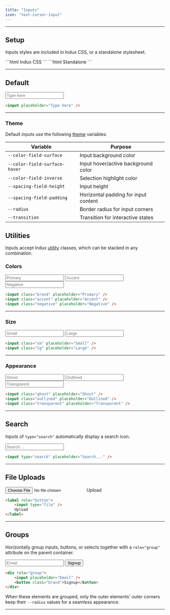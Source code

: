 ```yaml
---
title: "Inputs"
icon: "text-cursor-input"
---
```



---

## Setup

Inputs styles are included in Indux CSS, or a standalone stylesheet.

<CodeGroup>
```html Indux CSS
<head>
    <link rel="stylesheet" href="https://cdn.jsdelivr.net/npm/indux/dist/indux.css" />
</head>
```
```html Standalone
<head>
    <link rel="stylesheet" href="https://cdn.jsdelivr.net/npm/indux/dist/indux.theme.css" />
    <link rel="stylesheet" href="https://cdn.jsdelivr.net/npm/indux/dist/indux.input.css" />
</head>
```
</CodeGroup>

<StyleDisclosure />

---

## Default

<Frame>
    <input placeholder="Type here" />
</Frame>

```html
<input placeholder="Type here" />
```

---

### Theme

Default inputs use the following [theme](/styles/theme) variables:

| Variable                   | Purpose                                 |
|----------------------------|-----------------------------------------|
| `--color-field-surface`    | Input background color                  |
| `--color-field-surface-hover` | Input hover/active background color  |
| `--color-field-inverse`    | Selection highlight color               |
| `--spacing-field-height`   | Input height                            |
| `--spacing-field-padding`  | Horizontal padding for input content    |
| `--radius`                 | Border radius for input corners         |
| `--transition`             | Transition for interactive states  |

## Utilities

Inputs accept Indux [utility](/styles/utilities) classes, which can be stacked in any combination.

### Colors

<Frame>
    <input class="brand" placeholder="Primary" />
    <input class="accent" placeholder="Accent" />
    <input class="negative" placeholder="Negative" />
</Frame>

```html
<input class="brand" placeholder="Primary" />
<input class="accent" placeholder="Accent" />
<input class="negative" placeholder="Negative" />
```

---

### Size

<Frame>
    <input class="sm" placeholder="Small" />
    <input class="lg" placeholder="Large" />
</Frame>

```html
<input class="sm" placeholder="Small" />
<input class="lg" placeholder="Large" />
```

---

### Appearance

<Frame>
    <input class="ghost" placeholder="Ghost" />
    <input class="outlined" placeholder="Outlined" />
    <input class="transparent" placeholder="Transparent" />
</Frame>

```html
<input class="ghost" placeholder="Ghost" />
<input class="outlined" placeholder="Outlined" />
<input class="transparent" placeholder="Transparent" />
```

---

## Search

Inputs of `type="search"` automatically display a search icon.

<Frame>
    <input type="search" placeholder="Search..." />
</Frame>

```html
<input type="search" placeholder="Search..." />
```

---

## File Uploads

<Frame>
<label role="button">
    <input type="file" />
    Upload
</label>
</Frame>

```html
<label role="button">
    <input type="file" />
    Upload
</label>
```

---

## Groups

Horizontally group inputs, buttons, or selects together with a `role="group"` attribute on the parent container.

<Frame>
<div role="group">
    <input placeholder="Email" />
    <button class="brand">Signup</button>
</div>
</Frame>

```html
<div role="group">
    <input placeholder="Email" />
    <button class="brand">Signup</button>
</div>
```

When these elements are grouped, only the outer elements' outer corners keep their `--radius` values for a seamless appearance.

---